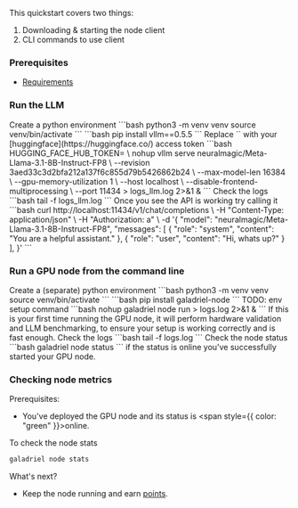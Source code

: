 This quickstart covers two things:

1. Downloading & starting the node client
2. CLI commands to use client

### Prerequisites

* [Requirements](/requirements)

### Run the LLM
<Steps>
  <Step title="Run the LLM">
    Create a python environment
    ```bash
    python3 -m venv venv
    source venv/bin/activate
    ```
  </Step>
  <Step title="Install vllm">
    ```bash
    pip install vllm==0.5.5
    ```
  </Step>
  <Step title="Run vllm">
    Replace `<HUGGING_FACE_TOKEN>` with your [huggingface](https://huggingface.co/) access token
    ```bash
    HUGGING_FACE_HUB_TOKEN=<HUGGING_FACE_TOKEN> \
      nohup vllm serve neuralmagic/Meta-Llama-3.1-8B-Instruct-FP8 \
      --revision 3aed33c3d2bfa212a137f6c855d79b5426862b24 \
      --max-model-len 16384 \
      --gpu-memory-utilization 1 \
      --host localhost \
      --disable-frontend-multiprocessing \
      --port 11434 > logs_llm.log 2>&1 &
      ```
  </Step>
  <Step title="Ensure vllm works">
    Check the logs
    ```bash
    tail -f logs_llm.log
    ```
    Once you see the API is working try calling it
    ```bash
    curl http://localhost:11434/v1/chat/completions \
    -H "Content-Type: application/json" \
    -H "Authorization: a" \
    -d '{
        "model": "neuralmagic/Meta-Llama-3.1-8B-Instruct-FP8",
        "messages": [
        {
          "role": "system",
          "content": "You are a helpful assistant."
        },
        {
          "role": "user",
          "content": "Hi, whats up?"
        }
      ],
    }'
    ```
  </Step>
</Steps>

### Run a GPU node from the command line

<Steps>
  <Step title="Run the LLM">
    Create a (separate) python environment
    ```bash
    python3 -m venv venv
    source venv/bin/activate
    ```

  </Step>
  <Step title="Install galadriel">
    ```bash
    pip install galadriel-node
    ```
  </Step>
  <Step title="Setup environment">
    TODO: env setup command
  </Step>
  <Step title="Run the node in the background">
    ```bash
    nohup galadriel node run > logs.log 2>&1 &
    ```
    If this is your first time running the GPU node, it will perform hardware validation
    and LLM benchmarking, to ensure your setup is working correctly and is fast enough.
  </Step>
  <Step title="Check the node status">
    Check the logs
    ```bash
    tail -f logs.log
    ```
    Check the node status
    ```bash
    galadriel node status
    ```
    if the status is <span style={{color: "green"}}>online</span> you've successfully started your GPU node.

  </Step>

</Steps>

### Checking node metrics

Prerequisites:
* You've deployed the GPU node and its status is <span style={{ color: "green" }}>online</span>.

To check the node stats
```bash
galadriel node stats
```


What's next?

* Keep the node running and earn [points](/incentives).

